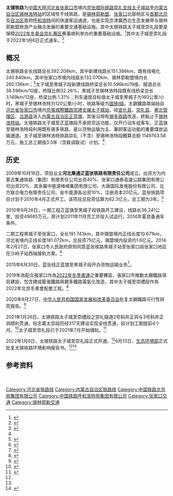 {{中国大陆未来建设}}
{{Infobox rail system-route
|rail_name = 太锡铁路
|banner_color=
|image =Taizicheng-Xilinhot Railway near Genting Resort Secret Garden (20210731161047).jpg
|image_width = 
|caption = 太锡线在[[密苑云顶乐园|密苑云顶乐园]]附近的区段
|mapimage_width = 
|code_name = 
|locale = {{PRC}}
|service_type = 普速、货运、[[动卧|动卧]]
|begin_operation = 
|system_length = 392.2公里
|line_title = 线路
|lines = 2（[[双线铁路|复线铁路]]/正蓝旗至锡林浩特）<br>1（[[单线铁路|单线铁路]]/太子城至正蓝旗）
|stations = 20
|standard = [[国铁I级|国铁I级]]
|main_stations = {{站|太子城}}、{{站|崇禮}}、{{站|塞北管理区}}、{{站|正蓝旗}}、{{站|桑根达来北}}、{{站|锡林浩特}}
|max_speed = 160km/h（太子城至黑城子）<br />120km/h（黑城子至锡林浩特）
|track_gauge = {{标准轨}}
|min_radius = 1600m（太子城至黑城子）<br />800m（黑城子至锡林浩特）
|max_grade = 
|distance_between_mainlines = 
|block_signal = 自动闭塞（太子城至崇礼）<br />自动站间闭塞（崇礼至黑城子）
|electrification= [[接触网供电|接触网供电]]：50Hz 25kV
|depot= 
|operator = [[中国国家铁路集团有限公司|中国国家铁路集团有限公司]]
|route_map_title = 
|route_map = 
}}
'''太锡铁路'''为[[中华人民共和国|中国大陸]][[河北省|河北省]][[张家口市|张家口市]]境内[[京张城际铁路|京张城际铁路崇礼支线]][[太子城站|太子城站]]至[[内蒙古自治区|内蒙古自治区]][[锡林浩特站|锡林浩特站]]的区域性干线铁路，是[[锡林郭勒盟|锡林郭勒盟]]、[[张家口市|张家口]]北部地区与[[首都|首都]][[北京市|北京]]及[[内蒙古自治区|自治区]]首府[[呼和浩特市|呼和浩特]]间的快速客运通道，也是实现京津冀西北生态发展带与锡林郭勒盟旅游产业融合发展的重要交通基础设施。其中太锡铁路太子城至崇礼段更是保障[[2022年冬季奥林匹克运动会|2022年冬奥会]][[2022年冬季奥林匹克运动会#张家口赛区|崇礼赛区]]赛事顺利举办的重要基础设施。<ref name=":hp">{{cite web |title=太子城至锡林浩特铁路环境影响报告书 |url=https://www.mee.gov.cn/ywgz/hjyxpj/jsxmhjyxpj/xmslqk/202204/W020220402495609685561.zip |website=生态环境部 |accessdate=2022-04-05 |date=2022-04-02 |archive-date=2022-04-02 |archive-url=https://web.archive.org/web/20220402224106/http://www.mee.gov.cn/ywgz/hjyxpj/jsxmhjyxpj/xmslqk/202204/W020220402495609685561.zip |dead-url=no }}</ref>其中太子城至崇礼段于2022年1月6日正式通车。<ref name=":0">{{Cite web|title=新建太锡铁路太崇段正式开通运营|url=https://www.sohu.com/a/www.sohu.com/a/514858661_162758|access-date=2022-01-08|date=2022-01-07|work=www.sohu.com|language=|archive-date=2022-04-05|archive-url=https://web.archive.org/web/20220405135042/https://www.sohu.com/|dead-url=no}}</ref>

==概况==
太锡铁路全长线路全长392.206km，其中新建线路长151.366km，既有线电化240.840km，其中张家口市境内线路长132.070km、锡林郭勒盟境内长260.136km；<ref name="hphp">{{cite web |title=锡林郭勒盟：重大进展！太锡铁路环评获批！ |url=https://www.nmg.gov.cn/zwyw/gzdt/msdt/202206/t20220615_2071411.html |website=内蒙古自治区人民政府 |accessdate=2022-06-15 |date=2022-06-15 |archive-date=2022-06-15 |archive-url=https://web.archive.org/web/20220615134855/https://www.nmg.gov.cn/zwyw/gzdt/msdt/202206/t20220615_2071411.html }}</ref>太子城至黑城子段新建线路桥梁总长10.596km/19座、隧道总长38.596km/10座，桥隧比例32.26%，黑城子至锡林浩特段既有线桥梁总长3.149km/12座，桥梁比例 1.31%；列车速度目标值太子城至黑城子为160公里/小时，黑城子至锡林浩特为120公里/小时，铁路等级为[[国铁I级|国铁I级]]。太錫鐵路南端始自[[河北省|河北省]][[张家口市|张家口市]]境内[[京张城际铁路|京張城際鐵路崇禮支線]][[太子城站|太子城站]]，经[[宣化县|宣化县]]、[[崇礼县|崇礼县]]、[[塞北管理区|塞北管理区]]、[[沽源县|沽源县]]进入[[内蒙古自治区|内蒙古自治区]][[正蓝旗_(内蒙古)|正蓝旗]]，其後沿現有[[锡多铁路|锡多铁路]]改造，終點止于[[锡林浩特站|锡林浩特站]]。太锡铁路太子城至正蓝旗段不承担货运功能，仅开行动车组客车，正蓝旗至锡林浩特段利用既有锡多铁路，是以货物运输为主、兼顾客运功能的重要煤炭运输通道。太子城至锡林浩特铁路崇礼（不含）至锡林浩特段概算总额 1149763.58万元，施工总工期按3.5年（含联调联试）计划。<ref name=":hp"/>

==历史==
2009年10月16日，项目业主'''河北集通正蓝张铁路有限责任公司'''成立。出资方为内蒙古集通铁路（集团）有限责任公司出资40%、张家口通泰高速公路集团有限公司出资20%、其余冀中能源峰峰集团有限公司、大唐国际发电股份有限公司、北方联合电力有限责任公司、金牛能源各出资10%，注册资本20亿元。蓝张铁路项目计划于2010年4月正式开工，该项目总投资估算为82.3亿元，总工期为3年。<ref>{{Cite web|title=蓝张铁路张家口段明年开工|url=http://www.he.xinhuanet.com/wangqun/2009-10/19/content_17978454.htm|accessdate=2020-07-20|date=2009-10-19|publisher=新华网|archiveurl=https://web.archive.org/web/20140728120220/http://www.he.xinhuanet.com/wangqun/2009-10/19/content_17978454.htm|archivedate=2014-07-28|dead-url=yes}}</ref> 

2010年9月26日，一期工程正蓝旗至黑城子段铁路开工建设，线路长36.241公里，投资49685万元，原计划2011年11月完工并投入试运行。2014年夏具备通车条件。

二期工程黑城子至张家口，全长191.743km，其中锡盟境内正线长度10.671km，河北省境内正线长度181.072km，总投资75亿元，锡盟境内投资约1.6亿元。2014年2月27日，张家口市人民政府原则同意蓝张铁路黑城子站至张家口段张家口地区在沙岭子站西端接轨方案。<ref>{{Cite web |url=http://www.xlgldrc.gov.cn/jcss/201403/t20140303_1180359.html |title=蓝张铁路黑城子至张家口段前期工作取得突破性进展 |access-date=2014-07-28 |archive-date=2014-08-12 |archive-url=https://web.archive.org/web/20140812015030/http://www.xlgldrc.gov.cn/jcss/201403/t20140303_1180359.html |dead-url=yes }}</ref>

2015年6月30日，蓝张线正蓝旗至黑城子段开办货物运输业务<ref>{{cite journal|title=铁总运电〔2015〕128号 中国铁路总公司关于蓝张线正蓝旗至黑城子段开办货物运输初期运营有关事项的通知|author=中国铁路总公司|journal=铁路客货运输专刊|issue=4|year=2015|pages=23-25}}</ref>。

2019年為配合張家口作為[[2022年冬季奥林匹克运动会|2022年冬季奧運]]之重要賽區，張家口市推動太錫鐵路項目建設，包含建成藍張鐵路與錫多鐵路電氣化改造，其中太子城至崇禮段作為2022年北京冬奧會配套工程。<ref>{{Cite web|title=张家口筹建太锡铁路 预计2020年开工建设-新华网|url=http://m.xinhuanet.com/he/2019-08/19/c_1124891905.htm|access-date=2021-06-04|date=2019-08-19|work=m.xinhuanet.com|publisher=新华网|archive-date=2021-06-04|archive-url=https://web.archive.org/web/20210604011144/http://m.xinhuanet.com/he/2019-08/19/c_1124891905.htm|dead-url=no}}</ref>

2020年9月27日，[[中华人民共和国国家发展和改革委员会|中华人民共和国国家发展和改革委员会]]批复太錫鐵路可行性研究报告。<ref>{{cite web |title=关于太子城至锡林浩特铁路可行性研究报告的批复(发改基础〔2020〕1490号) |url=https://www.ndrc.gov.cn/xwdt/tzgg/202010/t20201010_1243956.html?code=&state=123 |website=国家发改委 |publisher=发改委基础司 |accessdate=2022-04-05 |date=2020-10-10 |archive-date=2022-04-05 |archive-url=https://web.archive.org/web/20220405141553/https://www.ndrc.gov.cn/xwdt/tzgg/202010/t20201010_1243956.html?code=&state=123 |dead-url=no }}</ref>

2021年1月26日，太锡铁路太子城至崇禮段之崇礼隧道2号斜井正洞与3号斜井正洞顺利贯通，标志着太崇段历经317天建设实现全线贯通，较计划工期提前4个月。<ref>{{Cite web|title=北京冬奥会配套工程太锡铁路太崇段全线贯通-新华网|url=http://www.xinhuanet.com/local/2021-01/26/c_1127026578.htm|access-date=2021-06-04|date=2021-01-26|work=www.xinhuanet.com|archive-date=2021-06-05|archive-url=https://web.archive.org/web/20210605085355/http://www.xinhuanet.com/local/2021-01/26/c_1127026578.htm|dead-url=no}}</ref>太子城至崇礼段已于2021年7月开始铺轨。<ref>{{cite news|url=https://news.bjd.com.cn/2021/07/23/134756t100.html|title=太锡铁路太崇段开始铺轨，将为冬奥会提供重要交通保障|work=[[北京日报|北京日报]]|date=2021-07-23|accessdate=2021-07-31|archive-date=2021-07-31|archive-url=https://web.archive.org/web/20210731145250/https://news.bjd.com.cn/2021/07/23/134756t100.html|dead-url=no}}</ref>

2022年1月6日，太锡铁路太子城至崇礼段正式开通。<ref name=":0" />6月13日，[[中华人民共和国生态环境部|生态环境部]]正式批复太锡铁路环境影响报告书。<ref name="hphp"/><ref>{{cite web |title=关于太子城至锡林浩特铁路环境影响报告书的批复 |url=https://www.mee.gov.cn/xxgk2018/xxgk/xxgk11/202206/t20220617_985896.html |website=生态环境部 |accessdate=2022-06-25 |date=2022-06-14 |archive-date=2022-06-25 |archive-url=https://web.archive.org/web/20220625061759/https://www.mee.gov.cn/xxgk2018/xxgk/xxgk11/202206/t20220617_985896.html }}</ref>

==参考资料==
{{Reflist|2}}

{{太錫铁路|nocat}}　
{{中国铁路}}

[[Category:河北省铁路线|Category:河北省铁路线]]
[[Category:内蒙古自治区铁路线|Category:内蒙古自治区铁路线]]
[[Category:中国铁路北京局集团有限公司|Category:中国铁路北京局集团有限公司]]
[[Category:中国铁路呼和浩特局集团有限公司|Category:中国铁路呼和浩特局集团有限公司]]
[[Category:张家口交通|Category:张家口交通]]
[[Category:锡林郭勒交通|Category:锡林郭勒交通]]